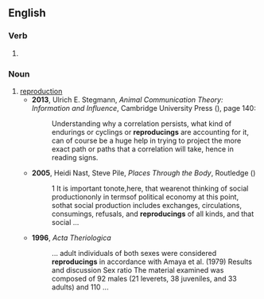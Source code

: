 ==English==

===Verb===
{{head|en|verb form}}

# {{present participle of|reproduce|lang=en|nocat=1}}

===Noun===
{{en-noun|-|s}}

# [[reproduction]]
#* '''2013''', Ulrich E. Stegmann, ''Animal Communication Theory: Information and Influence'', Cambridge University Press ({{ISBN|9781107354890}}), page 140:
#*: Understanding why a correlation persists, what kind of endurings or cyclings or  '''reproducings''' are accounting for it, can of course be a huge help in trying to  project the more exact path or paths that a correlation will take, hence in reading  signs.
#* '''2005''', Heidi Nast, Steve Pile, ''Places Through the Body'', Routledge ({{ISBN|9781134682041}})
#*: 1 It is important tonote,here, that wearenot thinking of social productiononly in  termsof political economy at this point, sothat social production includes  exchanges, circulations, consumings, refusals, and '''reproducings''' of all kinds, and  that social&nbsp;...
#* '''1996''', ''Acta Theriologica''
#*: ... adult individuals of both sexes were considered '''reproducings''' in accordance  with Amaya et al. (1979) Results and discussion Sex ratio The material examined  was composed of 92 males (21 leverets, 38 juveniles, and 33 adults) and 110&nbsp;...
